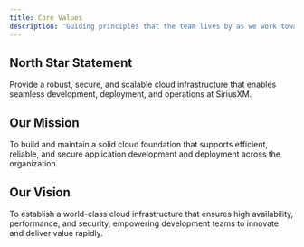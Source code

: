 ```yaml
---
title: Core Values
description: 'Guiding principles that the team lives by as we work toward our shared mission'
---
```


## North Star Statement

Provide a robust, secure, and scalable cloud infrastructure that enables seamless development, deployment, and operations at SiriusXM.

## Our Mission

To build and maintain a solid cloud foundation that supports efficient, reliable, and secure application development and deployment across the organization.

## Our Vision

To establish a world-class cloud infrastructure that ensures high availability, performance, and security, empowering development teams to innovate and deliver value rapidly.